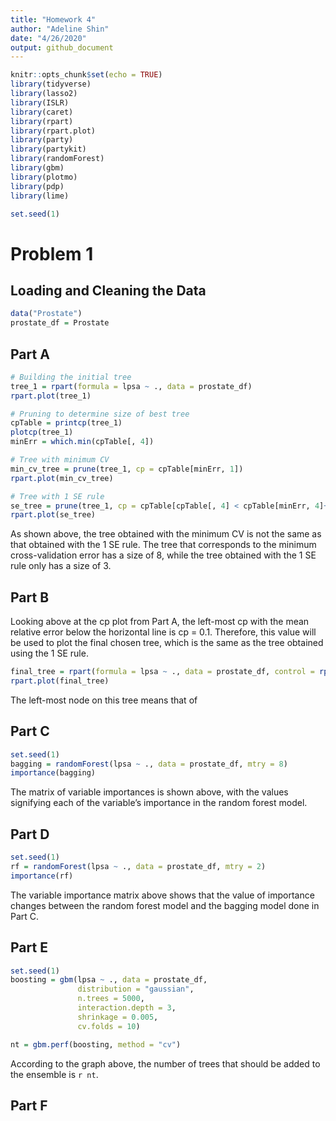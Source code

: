 ```yaml
---
title: "Homework 4"
author: "Adeline Shin"
date: "4/26/2020"
output: github_document
---
```


```r
knitr::opts_chunk$set(echo = TRUE)
library(tidyverse)
library(lasso2)
library(ISLR)
library(caret)
library(rpart)
library(rpart.plot)
library(party)
library(partykit)
library(randomForest)
library(gbm)
library(plotmo)
library(pdp)
library(lime)

set.seed(1)
```

# Problem 1
## Loading and Cleaning the Data
```r
data("Prostate")
prostate_df = Prostate
```

## Part A
```r
# Building the initial tree
tree_1 = rpart(formula = lpsa ~ ., data = prostate_df)
rpart.plot(tree_1)

# Pruning to determine size of best tree
cpTable = printcp(tree_1)
plotcp(tree_1)
minErr = which.min(cpTable[, 4])

# Tree with minimum CV
min_cv_tree = prune(tree_1, cp = cpTable[minErr, 1])
rpart.plot(min_cv_tree)

# Tree with 1 SE rule
se_tree = prune(tree_1, cp = cpTable[cpTable[, 4] < cpTable[minErr, 4]+cpTable[minErr, 5], 1][1])
rpart.plot(se_tree)
```

As shown above, the tree obtained with the minimum CV is not the same as that obtained with the 1 SE rule. The tree that corresponds to the minimum cross-validation error has a size of 8, while the tree obtained with the 1 SE rule only has a size of 3.

## Part B
Looking above at the cp plot from Part A, the left-most cp with the mean relative error below the horizontal line is cp = 0.1. Therefore, this value will be used to plot the final chosen tree, which is the same as the tree obtained using the 1 SE rule.

```r
final_tree = rpart(formula = lpsa ~ ., data = prostate_df, control = rpart.control(cp = 0.1))
rpart.plot(final_tree)
```

The left-most node on this tree means that of 

## Part C
```r
set.seed(1)
bagging = randomForest(lpsa ~ ., data = prostate_df, mtry = 8)
importance(bagging)
```

The matrix of variable importances is shown above, with the values signifying each of the variable's importance in the random forest model.

## Part D
```r
set.seed(1)
rf = randomForest(lpsa ~ ., data = prostate_df, mtry = 2)
importance(rf)
```
The variable importance matrix above shows that the value of importance changes between the random forest model and the bagging model done in Part C.

## Part E
```r
set.seed(1)
boosting = gbm(lpsa ~ ., data = prostate_df,
               distribution = "gaussian",
               n.trees = 5000,
               interaction.depth = 3,
               shrinkage = 0.005,
               cv.folds = 10)

nt = gbm.perf(boosting, method = "cv")
```

According to the graph above, the number of trees that should be added to the ensemble is `r nt`.

## Part F
